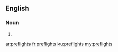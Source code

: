 ==English==

===Noun===
{{head|en}}

# {{plural of|preflight}}

[[ar:preflights]]
[[fr:preflights]]
[[ku:preflights]]
[[my:preflights]]